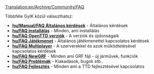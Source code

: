 [[Translation:en/Archive/Community/FAQ]]
{{hu/Manual/Tartalomjegyzék}}

Többféle GyIK közül választhatsz:

*'''[[hu/Manual/FAQ Általános kérdések]]''' - Általános kérdések
*'''[[hu/FAQ installálás]]''' - Minden, ami installálás
*'''[[hu/FAQ OpenTTD verziók]]''' - A verziók és újdonságaik
*'''[[hu/FAQ Játékmenet]]''' - Általános játékmenettel kapcsolatos kérdések
*'''[[hu/FAQ Multiplayer]]''' - A szerverekkel és azok működtetésével kapcsolatos kérdések
*'''[[hu/FAQ NewGRF]]''' - Minden ami GRF fájl - új járművek, funkciók
*'''[[hu/FAQ Problémák]]''' - Kiakadások, bugok stb..
*'''[[hu/FAQ Fejlesztés]]''' - Minden ami a TTD fejlesztésével kapcsolatos

